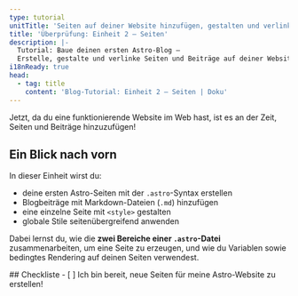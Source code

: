```yaml
---
type: tutorial
unitTitle: 'Seiten auf deiner Website hinzufügen, gestalten und verlinken'
title: 'Überprüfung: Einheit 2 – Seiten'
description: |-
  Tutorial: Baue deinen ersten Astro-Blog —
  Erstelle, gestalte und verlinke Seiten und Beiträge auf deiner Website
i18nReady: true
head:
  - tag: title
    content: 'Blog-Tutorial: Einheit 2 – Seiten | Doku'
---
```



Jetzt, da du eine funktionierende Website im Web hast, ist es an der Zeit, Seiten und Beiträge hinzuzufügen!

## Ein Blick nach vorn

In dieser Einheit wirst du:

- deine ersten Astro-Seiten mit der `.astro`-Syntax erstellen
- Blogbeiträge mit Markdown-Dateien (`.md`) hinzufügen
- eine einzelne Seite mit `<style>` gestalten
- globale Stile seitenübergreifend anwenden

Dabei lernst du, wie die **zwei Bereiche einer `.astro`-Datei** zusammenarbeiten, um eine Seite zu erzeugen, und wie du Variablen sowie bedingtes Rendering auf deinen Seiten verwendest.

<Box icon="check-list">
## Checkliste

<Checklist>
- [ ] Ich bin bereit, neue Seiten für meine Astro-Website zu erstellen!
</Checklist>
</Box>
